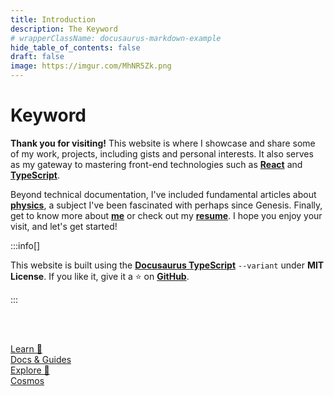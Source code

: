 ```yaml
---
title: Introduction
description: The Keyword
# wrapperClassName: docusaurus-markdown-example
hide_table_of_contents: false
draft: false
image: https://imgur.com/MhNR5Zk.png
---
```


# Keyword

<!-- **Welcome to my digital space!** -->

**Thank you for visiting!** This website is where I showcase and share some of my work, projects, including gists and personal interests. It also serves as my gateway to mastering front-end technologies such as [**React**](https://react.dev/) and [**TypeScript**](https://www.typescriptlang.org/).

Beyond technical documentation, I've included fundamental articles about [**physics**](./cosmos/overview), a subject I've been fascinated with perhaps since Genesis. Finally, get to know more about [**me**](./me) or check out my [**resume**](https://mkeithx.github.io/files/resume.pdf). I hope you enjoy your visit, and let's get started!




:::info[]

This website is built using the [**Docusaurus TypeScript**](/docs/contweaks/docusaurus/quick-start) ``--variant`` under **MIT License**. If you like it, give it a ⭐ on [**GitHub**](https://github.com/mkeithX/mkeithx.github.io).

:::

<br></br>

<nav class="pagination-nav">
  <div class="pagination-nav__item">
    <a class="pagination-nav__link" href="/docs">
      <div class="pagination-nav__sublabel">Learn 📒</div>
      <div class="pagination-nav__label">Docs & Guides</div>
    </a>
  </div>
  <div class="pagination-nav__item pagination-nav__item--next">
    <a class="pagination-nav__link" href="cosmos/overview">
      <div class="pagination-nav__sublabel">Explore 🚀</div>
      <div class="pagination-nav__label">Cosmos</div>
    </a>
  </div>
</nav>

